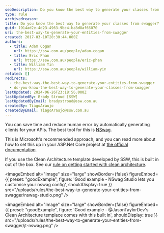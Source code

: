 ```yaml
---
seoDescription: Do you know the best way to generate your classes from Swagger? NSwag is Microsoft's recommended approach for automatically generating clients for APIs. It allows you to customize your configuration and even comes built-in with @JasonTaylorDev's Clean Architecture template developed by SSW.
type: rule
archivedreason:
title: Do you know the best way to generate your classes from swagger?
guid: 1914ad2e-4d23-4963-9bc4-ba8d8af66070
uri: the-best-way-to-generate-your-entities-from-swagger
created: 2017-03-10T20:30:44.000Z
authors:
  - title: Adam Cogan
    url: https://ssw.com.au/people/adam-cogan
  - title: Eric Phan
    url: https://ssw.com.au/people/eric-phan
  - title: William Yin
    url: https://ssw.com.au/people/william-yin
related: []
redirects:
  - the-best-way-the-best-way-to-generate-your-entities-from-swagger
  - do-you-know-the-best-way-to-generate-your-classes-from-swagger
lastUpdated: 2024-06-26T23:18:56.000Z
lastUpdatedBy: Brady Stroud [SSW]
lastUpdatedByEmail: bradystroud@ssw.com.au
createdBy: TiagoAraujo
createdByEmail: TiagoAraujo@ssw.com.au
---
```


You can save time and reduce human error by automatically generating clients for your APIs.
The best tool for this is [NSwag](https://github.com/RicoSuter/NSwag).

This is Microsoft's recommended approach, and you can read more about how to set this up in your ASP.Net Core project at [the official documentation](https://docs.microsoft.com/en-us/aspnet/core/tutorials/getting-started-with-nswag?view=aspnetcore-3.1&tabs=visual-studio).

If you use the Clean Architecture template developed by SSW, this is built in out of the box. See our [rule on getting started with clean architecture](/clean-architecture-get-started).

<imageEmbed
  alt="Image"
  size="large"
  showBorder={false}
  figureEmbed={{
    preset: "goodExample",
    figure: 'Good example - NSwag Studio lets you customise your nswag config',
    shouldDisplay: true
  }}
  src="/uploads/rules/the-best-way-to-generate-your-entities-from-swagger/nswag-studio.png"
/>

<imageEmbed
  alt="Image"
  size="large"
  showBorder={false}
  figureEmbed={{
    preset: "goodExample",
    figure: 'Good example - @JasonTaylorDev\'s Clean Architecture templace comes with this built in',
    shouldDisplay: true
  }}
  src="/uploads/rules/the-best-way-to-generate-your-entities-from-swagger/jt-nswag.png"
/>
